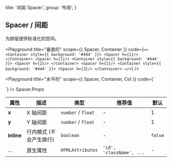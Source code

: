 
  title: '间距 Spacer',
  group: '布局',
}

## Spacer / 间距

为排版提供标准化的空间。

<Playground
  title="垂直的"
  scope={{ Spacer, Container }}
  code={`
<>
  <Container style={{ background: '#444' }}>
    <Spacer h={1}/>
  </Container>
  <Spacer h={1}/>
  <Container style={{ background: '#444' }}>
    <Spacer h={2}/>
  </Container>
  <Spacer h={1}/>
  <Container style={{ background: '#444' }}>
    <Spacer h={3}/>
  </Container>
</>
`}
/>

<Playground
  title="水平的"
  scope={{ Spacer, Container, Col }}
  code={`
<Container>
  <Col style={{ background: '#444' }} />
  <Spacer w={5}/>
  <Col style={{ background: '#444' }} />
</Container>
`}
/>

<Attributes edit="/pages/zh-cn/components/spacer.mdx">
<Attributes.Title>Spacer.Props</Attributes.Title>

| 属性       | 描述                    | 类型               | 推荐值                   | 默认    |
| ---------- | ----------------------- | ------------------ | ------------------------ | ------- |
| **x**      | X 轴间距                | `number` / `float` | -                        | 1       |
| **y**      | Y 轴间距                | `number` / `float` | -                        | 1       |
| **inline** | 行内模式 (不会产生换行) | `boolean`          | -                        | `false` |
| ...        | 原生属性                | `HTMLAttributes`   | `'id', 'className', ...` | -       |

</Attributes>

